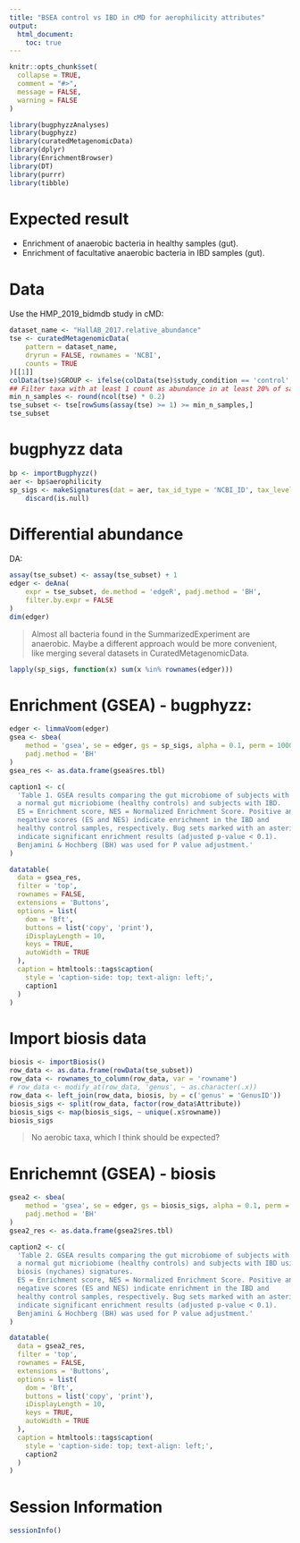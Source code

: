 ```yaml
---
title: "BSEA control vs IBD in cMD for aerophilicity attributes"
output:
  html_document:
    toc: true
---
```


```r
knitr::opts_chunk$set(
  collapse = TRUE,
  comment = "#>",
  message = FALSE,
  warning = FALSE
)
```

```r
library(bugphyzzAnalyses)
library(bugphyzz)
library(curatedMetagenomicData)
library(dplyr)
library(EnrichmentBrowser)
library(DT)
library(purrr)
library(tibble)
```

# Expected result

+ Enrichment of anaerobic bacteria in healthy samples (gut).
+ Enrichment of facultative anaerobic bacteria in IBD samples (gut).

# Data

Use the HMP_2019_bidmdb study in cMD:

```r
dataset_name <- "HallAB_2017.relative_abundance"
tse <- curatedMetagenomicData(
    pattern = dataset_name, 
    dryrun = FALSE, rownames = 'NCBI',
    counts = TRUE
)[[1]]
colData(tse)$GROUP <- ifelse(colData(tse)$study_condition == 'control', 0, 1)
## Filter taxa with at least 1 count as abundance in at least 20% of samples
min_n_samples <- round(ncol(tse) * 0.2)
tse_subset <- tse[rowSums(assay(tse) >= 1) >= min_n_samples,]
tse_subset
```
# bugphyzz data

```r
bp <- importBugphyzz()
aer <- bp$aerophilicity
sp_sigs <- makeSignatures(dat = aer, tax_id_type = 'NCBI_ID', tax_level = 'species') |> 
    discard(is.null)
```

# Differential abundance

DA:

```r
assay(tse_subset) <- assay(tse_subset) + 1
edger <- deAna(
    expr = tse_subset, de.method = 'edgeR', padj.method = 'BH',
    filter.by.expr = FALSE 
)
dim(edger)
```


>Almost all bacteria found in the SummarizedExperiment are anaerobic.
Maybe a different approach would be more convenient, like merging several
datasets in CuratedMetagenomicData.

```r
lapply(sp_sigs, function(x) sum(x %in% rownames(edger)))
```

# Enrichment (GSEA) - bugphyzz:

```r
edger <- limmaVoom(edger)
gsea <- sbea(
    method = 'gsea', se = edger, gs = sp_sigs, alpha = 0.1, perm = 1000,
    padj.method = 'BH'
)
gsea_res <- as.data.frame(gsea$res.tbl)

caption1 <- c(
  'Table 1. GSEA results comparing the gut microbiome of subjects with
  a normal gut micriobiome (healthy controls) and subjects with IBD.
  ES = Enrichment score, NES = Normalized Enrichment Score. Positive and
  negative scores (ES and NES) indicate enrichment in the IBD and
  healthy control samples, respectively. Bug sets marked with an asterik (*) 
  indicate significant enrichment results (adjusted p-value < 0.1). 
  Benjamini & Hochberg (BH) was used for P value adjustment.'
)

datatable(
  data = gsea_res,
  filter = 'top',
  rownames = FALSE,
  extensions = 'Buttons',
  options = list(
    dom = 'Bft',
    buttons = list('copy', 'print'),
    iDisplayLength = 10,
    keys = TRUE,
    autoWidth = TRUE
  ),
  caption = htmltools::tags$caption(
    style = 'caption-side: top; text-align: left;',
    caption1
  )
)
```

# Import  biosis data

```r
biosis <- importBiosis()
row_data <- as.data.frame(rowData(tse_subset))
row_data <- rownames_to_column(row_data, var = 'rowname')
# row_data <- modify_at(row_data, 'genus', ~ as.character(.x))
row_data <- left_join(row_data, biosis, by = c('genus' = 'GenusID'))
biosis_sigs <- split(row_data, factor(row_data$Attribute))
biosis_sigs <- map(biosis_sigs, ~ unique(.x$rowname))
biosis_sigs
```
> No aerobic taxa, which I think should be expected?

# Enrichemnt (GSEA) - biosis

```r
gsea2 <- sbea(
    method = 'gsea', se = edger, gs = biosis_sigs, alpha = 0.1, perm = 1000,
    padj.method = 'BH'
)
gsea2_res <- as.data.frame(gsea2$res.tbl)

caption2 <- c(
  'Table 2. GSEA results comparing the gut microbiome of subjects with
  a normal gut micriobiome (healthy controls) and subjects with IBD using
  biosis (nychanes) signatures.
  ES = Enrichment score, NES = Normalized Enrichment Score. Positive and
  negative scores (ES and NES) indicate enrichment in the IBD and
  healthy control samples, respectively. Bug sets marked with an asterik (*) 
  indicate significant enrichment results (adjusted p-value < 0.1). 
  Benjamini & Hochberg (BH) was used for P value adjustment.'
)

datatable(
  data = gsea2_res,
  filter = 'top',
  rownames = FALSE,
  extensions = 'Buttons',
  options = list(
    dom = 'Bft',
    buttons = list('copy', 'print'),
    iDisplayLength = 10,
    keys = TRUE,
    autoWidth = TRUE
  ),
  caption = htmltools::tags$caption(
    style = 'caption-side: top; text-align: left;',
    caption2
  )
)

```

# Session Information

```r
sessionInfo()
```
